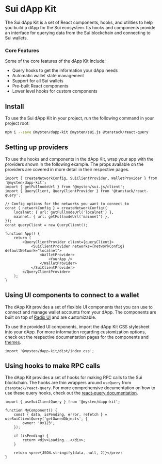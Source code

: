 # Sui dApp Kit

The Sui dApp Kit is a set of React components, hooks, and utilities to help you build a dApp for the
Sui ecosystem. Its hooks and components provide an interface for querying data from the Sui
blockchain and connecting to Sui wallets.

### Core Features

Some of the core features of the dApp Kit include:

-   Query hooks to get the information your dApp needs
-   Automatic wallet state management
-   Support for all Sui wallets
-   Pre-built React components
-   Lower level hooks for custom components

## Install

To use the Sui dApp Kit in your project, run the following command in your project root:

```sh npm2yarn
npm i --save @mysten/dapp-kit @mysten/sui.js @tanstack/react-query
```

## Setting up providers

To use the hooks and components in the dApp Kit, wrap your app with the providers shown in the
following example. The props available on the providers are covered in more detail in their
respective pages.

```tsx
import { createNetworkConfig, SuiClientProvider, WalletProvider } from '@mysten/dapp-kit';
import { getFullnodeUrl } from '@mysten/sui.js/client';
import { QueryClient, QueryClientProvider } from '@tanstack/react-query';

// Config options for the networks you want to connect to
const { networkConfig } = createNetworkConfig({
    localnet: { url: getFullnodeUrl('localnet') },
    mainnet: { url: getFullnodeUrl('mainnet') },
});
const queryClient = new QueryClient();

function App() {
    return (
        <QueryClientProvider client={queryClient}>
            <SuiClientProvider networks={networkConfig} defaultNetwork="localnet">
                <WalletProvider>
                    <YourApp />
                </WalletProvider>
            </SuiClientProvider>
        </QueryClientProvider>
    );
}
```

## Using UI components to connect to a wallet

The dApp Kit provides a set of flexible UI components that you can use to connect and manage wallet
accounts from your dApp. The components are built on top of [Radix UI](radix-ui.com/primitives) and
are customizable.

To use the provided UI components, import the dApp Kit CSS stylesheet into your dApp. For more
information regarding customization options, check out the respective documentation pages for the
components and [themes](https://sdk.mystenlabs.com/dapp-kit/themes).

```tsx
import '@mysten/dapp-kit/dist/index.css';
```

## Using hooks to make RPC calls

The dApp Kit provides a set of hooks for making RPC calls to the Sui blockchain. The hooks are thin
wrappers around `useQuery` from `@tanstack/react-query`. For more comprehensive documentation on how
to use these query hooks, check out the
[react-query documentation](https://tanstack.com/query/latest/docs/react/overview).

```tsx
import { useSuiClientQuery } from '@mysten/dapp-kit';

function MyComponent() {
    const { data, isPending, error, refetch } = useSuiClientQuery('getOwnedObjects', {
        owner: '0x123',
    });

    if (isPending) {
        return <div>Loading...</div>;
    }

    return <pre>{JSON.stringify(data, null, 2)}</pre>;
}
```
